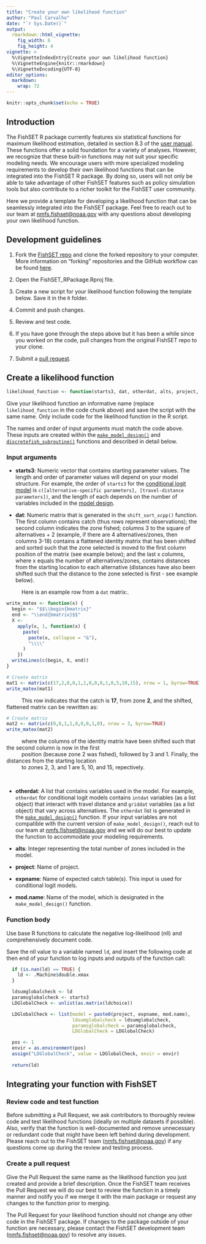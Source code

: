 ```yaml
---
title: "Create your own likelihood function"
author: "Paul Carvalho"
date: "`r Sys.Date()`"
output: 
  rmarkdown::html_vignette:
    fig_width: 6
    fig_height: 4
vignette: >
  %\VignetteIndexEntry{Create your own likelihood function}
  %\VignetteEngine{knitr::rmarkdown}
  %\VignetteEncoding{UTF-8}
editor_options: 
  markdown: 
    wrap: 72
---
```


```r
knitr::opts_chunk$set(echo = TRUE)
```

## Introduction

The FishSET R package currently features six statistical functions for maximum likelihood estimation, detailed in section 8.3 of the [user manual](https://noaa-nwfsc.github.io/FishSET/articles/FishSET_User_Manual.html). These functions offer a solid foundation for a variety of analyses. However, we recognize that these built-in functions may not suit your specific modeling needs. We encourage users with more specialized modeling requirements to develop their own likelihood functions that can be integrated into the FishSET R package. By doing so, users will not only be able to take advantage of other FishSET features such as policy simulation tools but also contribute to a richer toolkit for the FishSET user community. 

Here we provide a template for developing a likelihood function that can be seamlessly integrated into the FishSET package. Feel free to reach out to our team at [nmfs.fishset@noaa.gov](mailto:nmfs@fishset.gov) with any questions about developing your own likelihood function.

## Development guidelines
1. Fork the [FishSET repo](https://github.com/noaa-nwfsc/FishSET) and clone the forked repository to your computer. More information on "forking" repositories and the GitHub workflow can be found [here](https://git-scm.com/book/en/v2/GitHub-Contributing-to-a-Project).

2. Open the FishSET_RPackage.Rproj file.

3. Create a new script for your likelihood function following the template below.  Save it in the `R` folder. 

4. Commit and push changes.

5. Review and test code.

6. If you have gone through the steps above but it has been a while since you worked on the code, pull changes from the original FishSET repo to your clone.

7. Submit a [pull request](https://docs.github.com/en/get-started/exploring-projects-on-github/contributing-to-a-project#making-a-pull-request).

## Create a likelihood function

```r
likelihood_function <- function(starts3, dat, otherdat, alts, project, expname, mod.name) {
```

Give your likelihood function an informative name (replace `likelihood_function` in the code chunk above) and save the script with the same name. Only include code for the likelihood function in the R script. 

The names and order of input arguments must match the code above. These inputs are created within the [`make_model_design()`](https://noaa-nwfsc.github.io/FishSET/reference/make_model_design.html) and [`discretefish_subroutine()`](https://noaa-nwfsc.github.io/FishSET/reference/discretefish_subroutine.html) functions and described in detail below.

### Input arguments

- **starts3**: Numeric vector that contains starting parameter values. The length and order of parameter values will depend on your model structure. For example, the order of `starts3` for the [conditional logit model](https://noaa-nwfsc.github.io/FishSET/reference/logit_c.html) is `c([alternative-specific parameters], [travel-distance parameters])`, and the length of each depends on the number of variables included in the [model design](https://noaa-nwfsc.github.io/FishSET/reference/make_model_design.html).

- **dat**: Numeric matrix that is generated in the `shift_sort_xcpp()` function. The first column contains catch (thus rows represent observations); the second column indicates the zone fished; columns 3 to the square of alternatives + 2 (example, if there are 4 alternatives/zones, then columns 3-18) contains a flattened identity matrix that has been shifted and sorted such that the zone selected is moved to the first column position of the matrix (see example below); and the last x columns, where x equals the number of alternatives/zones, contains distances from the starting location to each alternative (distances have also been shifted such that the distance to the zone selected is first - see example below).

|           Here is an example row from a `dat` matrix:.

```r
write_matex <- function(x) {
  begin <- "$$\\begin{bmatrix}"
  end <- "\\end{bmatrix}$$"
  X <-
    apply(x, 1, function(x) {
      paste(
        paste(x, collapse = "&"),
        "\\\\"
      )
    })
  writeLines(c(begin, X, end))
}

# Create matrix 
mat1 <- matrix(c(17,2,0,0,1,1,0,0,0,1,0,5,10,15), nrow = 1, byrow=TRUE)
write_matex(mat1)
```

|           This row indicates that the catch is **17**, from zone **2**, and the shifted, flattened matrix can be rewritten as:

```r
# Create matrix 
mat2 <- matrix(c(0,0,1,1,0,0,0,1,0), nrow = 3, byrow=TRUE)
write_matex(mat2)
```

|           where the columns of the identity matrix have been shifted such that the second column is now in the first 
|           position (because zone 2 was fished), followed by 3 and 1. Finally, the distances from the starting location 
|           to zones 2, 3, and 1 are 5, 10, and 15, repectively.
\

- **otherdat**: A list that contains variables used in the model. For example, `otherdat` for conditional logit models contains `intdat` variables (as a list object) that interact with travel distance and `griddat` variables (as a list object) that vary across alternatives. The `otherdat` list is generated in the [`make_model_design()`](https://noaa-nwfsc.github.io/FishSET/reference/make_model_design.html) function. If your input variables are not compatible with the current version of `make_model_design()`, reach out to our team at  [nmfs.fishset@noaa.gov](mailto:nmfs.fishset@noaa.gov) and we will do our best to update the function to accommodate your modeling requirements.

- **alts**: Integer representing the total number of zones included in the model.

- **project**: Name of project.

- **expname**: Name of expected catch table(s). This input is used for conditional logit models.

- **mod.name**: Name of the model, which is designated in the `make_model_design()` function.


### Function body

Use base R functions to calculate the negative log-likelihood (nll) and comprehensively document code.  

Save the nll value to a variable named `ld`, and insert the following code at then end of your function to log inputs and outputs of the function call:

```r
  if (is.nan(ld) == TRUE) {
    ld <- .Machine$double.xmax
  }

  ldsumglobalcheck <- ld
  paramsglobalcheck <- starts3
  LDGlobalCheck <- unlist(as.matrix(ldchoice))

  LDGlobalCheck <- list(model = paste0(project, expname, mod.name), 
                        ldsumglobalcheck = ldsumglobalcheck, 
                        paramsglobalcheck = paramsglobalcheck, 
                        LDGlobalCheck = LDGlobalCheck)

  pos <- 1
  envir = as.environment(pos)
  assign("LDGlobalCheck", value = LDGlobalCheck, envir = envir)
  
  return(ld)
```

## Integrating your function with FishSET

### Review code and test function
Before submitting a Pull Request, we ask contributors to thoroughly review code and test likelihood functions (ideally on multiple datasets if possible). Also, verify that the function is well-documented and remove unnecessary or redundant code that might have been left behind during development. Please reach out to the FishSET team ([nmfs.fishset@noaa.gov](mailto:nmfs@fishset.gov)) if any questions come up during the review and testing process.

### Create a pull request
Give the Pull Request the same name as the likelihood function you just created and provide a brief description. Once the FishSET team receives the Pull Request we will do our best to review the function in a timely manner and notify you if we merge it with the main package or request any changes to the function prior to merging.

The Pull Request for your likelihood function should not change any other code in the FishSET package. If changes to the package outside of your function are necessary, please contact the FishSET development team ([nmfs.fishset@noaa.gov](mailto:nmfs@fishset.gov)) to resolve any issues.
